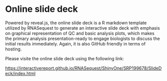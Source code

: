 # Online slide deck

Powered by reveal.js, the online slide deck is a R markdown template utilized by RNASequest to generate an interactive slide deck with emphasis on graphical representation of QC and basic analysis plots, which makes the primary analysis presentation-ready to engage biologists to discuss the initial results immediately. Again, it is also GitHub friendly in terms of hosting.

Please visite the online slide deck using the following link:

[https://interactivereport.github.io/RNASequest/ShinyOne/SRP199678/SlideDeck/index.html](https://interactivereport.github.io/RNASequest/ShinyOne/SRP199678/SlideDeck/index.html){target="_blank"}
